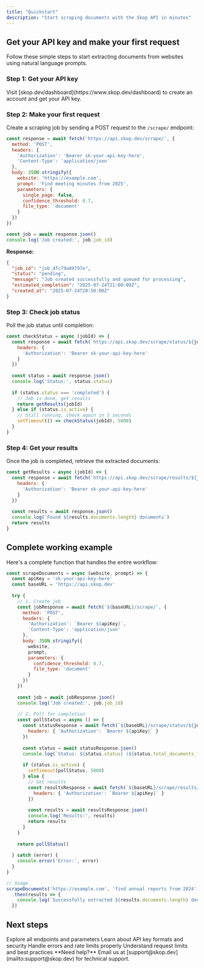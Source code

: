 ```yaml
---
title: "Quickstart"
description: "Start scraping documents with the Skop API in minutes"
---
```


## Get your API key and make your first request

Follow these simple steps to start extracting documents from websites using natural language prompts.

### Step 1: Get your API key

<Card icon="key" title="Get API Key">
  Visit [skop.dev/dashboard](https://www.skop.dev/dashboard) to create an account and get your API key.
</Card>

### Step 2: Make your first request

Create a scraping job by sending a POST request to the `/scrape/` endpoint:

```javascript
const response = await fetch('https://api.skop.dev/scrape/', {
  method: 'POST',
  headers: {
    'Authorization': 'Bearer sk-your-api-key-here',
    'Content-Type': 'application/json'
  },
  body: JSON.stringify({
    website: 'https://example.com',
    prompt: 'Find meeting minutes from 2025',
    parameters: {
      single_page: false,
      confidence_threshold: 0.7,
      file_type: 'document'
    }
  })
})

const job = await response.json()
console.log('Job created:', job.job_id)
```

**Response:**
```json
{
  "job_id": "job_4fc79a89797e",
  "status": "pending",
  "message": "Job created successfully and queued for processing",
  "estimated_completion": "2025-07-24T21:00:00Z",
  "created_at": "2025-07-24T20:50:00Z"
}
```

### Step 3: Check job status

Poll the job status until completion:

```javascript
const checkStatus = async (jobId) => {
  const response = await fetch(`https://api.skop.dev/scrape/status/${jobId}`, {
    headers: {
      'Authorization': 'Bearer sk-your-api-key-here'
    }
  })
  
  const status = await response.json()
  console.log('Status:', status.status)
  
  if (status.status === 'completed') {
    // Job is done, get results
    return getResults(jobId)
  } else if (status.is_active) {
    // Still running, check again in 5 seconds
    setTimeout(() => checkStatus(jobId), 5000)
  }
}
```

### Step 4: Get your results

Once the job is completed, retrieve the extracted documents:

```javascript
const getResults = async (jobId) => {
  const response = await fetch(`https://api.skop.dev/scrape/results/${jobId}`, {
    headers: {
      'Authorization': 'Bearer sk-your-api-key-here'
    }
  })
  
  const results = await response.json()
  console.log(`Found ${results.documents.length} documents`)
  return results
}
```

## Complete working example

Here's a complete function that handles the entire workflow:

```javascript
const scrapeDocuments = async (website, prompt) => {
  const apiKey = 'sk-your-api-key-here'
  const baseURL = 'https://api.skop.dev'
  
  try {
    // 1. Create job
    const jobResponse = await fetch(`${baseURL}/scrape/`, {
      method: 'POST',
      headers: {
        'Authorization': `Bearer ${apiKey}`,
        'Content-Type': 'application/json'
      },
      body: JSON.stringify({
        website,
        prompt,
        parameters: {
          confidence_threshold: 0.7,
          file_type: 'document'
        }
      })
    })
    
    const job = await jobResponse.json()
    console.log('Job created:', job.job_id)
    
    // 2. Poll for completion
    const pollStatus = async () => {
      const statusResponse = await fetch(`${baseURL}/scrape/status/${job.job_id}`, {
        headers: { 'Authorization': `Bearer ${apiKey}` }
      })
      
      const status = await statusResponse.json()
      console.log(`Status: ${status.status} (${status.total_documents_found} docs found)`)
      
      if (status.is_active) {
        setTimeout(pollStatus, 5000)
      } else {
        // Get results
        const resultsResponse = await fetch(`${baseURL}/scrape/results/${job.job_id}`, {
          headers: { 'Authorization': `Bearer ${apiKey}` }
        })
        
        const results = await resultsResponse.json()
        console.log('Results:', results)
        return results
      }
    }
    
    return pollStatus()
    
  } catch (error) {
    console.error('Error:', error)
  }
}

// Usage
scrapeDocuments('https://example.com', 'find annual reports from 2024')
  .then(results => {
    console.log(`Successfully extracted ${results.documents.length} documents`)
  })
```

## Next steps

<CardGroup cols={2}>

<Card title="API Reference" icon="code" href="/api-reference/introduction">
  Explore all endpoints and parameters
</Card>

<Card title="Authentication" icon="key" href="/api-reference/introduction#authentication">
  Learn about API key formats and security
</Card>

<Card title="Error Handling" icon="triangle-exclamation" href="/api-reference/introduction#error-responses">
  Handle errors and rate limits properly
</Card>

<Card title="Rate Limits" icon="clock" href="/api-reference/introduction#rate-limits">
  Understand request limits and best practices
</Card>

</CardGroup>

<Note>
  **Need help?** Email us at [support@skop.dev](mailto:support@skop.dev) for technical support.
</Note>
